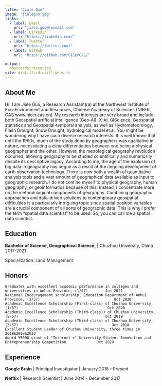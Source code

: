 ```yaml
---
title: "Jiale Guo"
image: "jialeguo.jpg"
links:
  - label: Email
    url: "jiale.guo@foxmail.com"
  - label: LinkedIn
    url: "https://linkedin.com/"
  - label: Twitter
    url: "https://twitter.com/"
  - label: GitHub
    url: "https://github.com/GISerGJL/"

output:
  postcards::trestles
site: distill::distill_website
---
```

 
## About Me

Hi! I am Jiale Guo, a Research Assistant(ra) at the Northwest Institute of Eco-Environment and Resources, Chinese Academy of Sciences (NIEER, CAS www.nieer.cas.cn). 
My research interests are very broad and include both Geospatial artificial intelligence (Geo-AI), X-AI, GIScience, Geospatial statistics and Geospatial-temporal analysis, as well as Hydrometeorology, Flash Drought, Snow Drought, hydrological model et.al.
You might be wondering why I have such diverse research interests. It is well known that until the 1960s, much of the study done by geographers was qualitative in nature, necessitating a clear differentiation between one being a physical geographer and the other. However, the metrological geography revolution occurred, allowing geography to be studied scientifically and numerically despite its descriptive legacy. According to me, the age of the explosion of big data in geography has begun as a result of the ongoing development of earth observation technology. 
There is now both a wealth of quantitative analysis tools and a vast amount of geographical data available as input to geographic research. I do not confine myself to physical geography, human geography, or geoinformatics because of this; instead, I concentrate more on the methodological components of geography. Combining geographic approaches and data-driven solutions to contemporary geospatial difficulties is a particularly intriguing topic since spatial position variables are a crucial component of all sorts of geographic data. This is why I prefer the term "spatial data scientist" to be used.
So, you can call me a spatial data scientist.

## Education

**Bachelor of Science, Geographical Science,** | Chuzhou University, China 2017-2021

Specialization: Land Management

## Honors
 	Graduates with excellent academic performance in colleges and universities in Anhui Province, (1/57)  	    Jun 2021
 	National Encouragement scholarship, Education Department of Anhui Province, (1/57)      			   	    	    Oct 2020
 	Academic Excellence Scholarship (First-class) of Chuzhou University, (1/57)					                        Oct 2020
 	Academic Excellence Scholarship (Third-class)) of Chuzhou University, (8/57) 				                        Oct 2019
 	Academic Excellence Scholarship (Third-class) of Chuzhou University, (3/57) 					                      Oct 2018
 	Excellent Student Leader of Chuzhou University, three times in 2018&2019&2020     
 	Award ¥5000 grant of "Internet +" University Student Innovation and Entrepreneurship Competition 	          Oct 2020

## Experience

**Google Brain** | Principal Investigator | January 2018 - Present

**Netflix** | Research Scientist | June 2014 - December 2017
